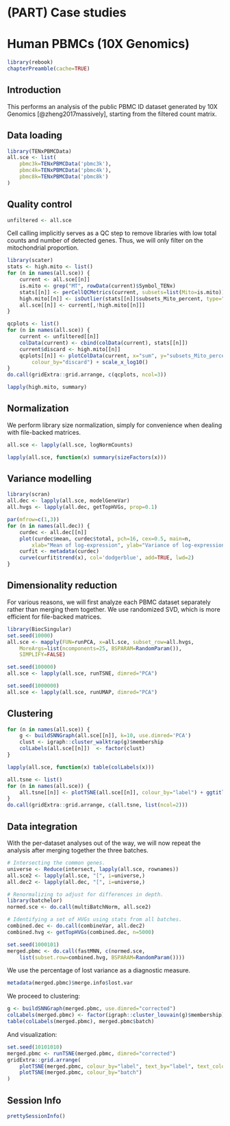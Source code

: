 # (PART) Case studies {-}

# Human PBMCs (10X Genomics)

```r
library(rebook)
chapterPreamble(cache=TRUE)
```

## Introduction

This performs an analysis of the public PBMC ID dataset generated by 10X Genomics [@zheng2017massively],
starting from the filtered count matrix.

## Data loading

```r
library(TENxPBMCData)
all.sce <- list(
    pbmc3k=TENxPBMCData('pbmc3k'),
    pbmc4k=TENxPBMCData('pbmc4k'),
    pbmc8k=TENxPBMCData('pbmc8k')
)
```

## Quality control

```r
unfiltered <- all.sce
```

Cell calling implicitly serves as a QC step to remove libraries with low total counts and number of detected genes.
Thus, we will only filter on the mitochondrial proportion.

```r
library(scater)
stats <- high.mito <- list()
for (n in names(all.sce)) {
    current <- all.sce[[n]]
    is.mito <- grep("MT", rowData(current)$Symbol_TENx)
    stats[[n]] <- perCellQCMetrics(current, subsets=list(Mito=is.mito))
    high.mito[[n]] <- isOutlier(stats[[n]]$subsets_Mito_percent, type="higher")
    all.sce[[n]] <- current[,!high.mito[[n]]]
}
```

```r
qcplots <- list()
for (n in names(all.sce)) {
    current <- unfiltered[[n]]
    colData(current) <- cbind(colData(current), stats[[n]])
    current$discard <- high.mito[[n]]
    qcplots[[n]] <- plotColData(current, x="sum", y="subsets_Mito_percent",
        colour_by="discard") + scale_x_log10()
}
do.call(gridExtra::grid.arrange, c(qcplots, ncol=3))
```

```r
lapply(high.mito, summary)
```

## Normalization

We perform library size normalization, simply for convenience when dealing with file-backed matrices.

```r
all.sce <- lapply(all.sce, logNormCounts)
```

```r
lapply(all.sce, function(x) summary(sizeFactors(x)))
```

## Variance modelling

```r
library(scran)
all.dec <- lapply(all.sce, modelGeneVar)
all.hvgs <- lapply(all.dec, getTopHVGs, prop=0.1)
```

```r
par(mfrow=c(1,3))
for (n in names(all.dec)) {
    curdec <- all.dec[[n]]
    plot(curdec$mean, curdec$total, pch=16, cex=0.5, main=n,
        xlab="Mean of log-expression", ylab="Variance of log-expression")
    curfit <- metadata(curdec)
    curve(curfit$trend(x), col='dodgerblue', add=TRUE, lwd=2)
}
```

## Dimensionality reduction

For various reasons, we will first analyze each PBMC dataset separately rather than merging them together.
We use randomized SVD, which is more efficient for file-backed matrices.

```r
library(BiocSingular)
set.seed(10000)
all.sce <- mapply(FUN=runPCA, x=all.sce, subset_row=all.hvgs, 
    MoreArgs=list(ncomponents=25, BSPARAM=RandomParam()), 
    SIMPLIFY=FALSE)

set.seed(100000)
all.sce <- lapply(all.sce, runTSNE, dimred="PCA")

set.seed(1000000)
all.sce <- lapply(all.sce, runUMAP, dimred="PCA")
```

## Clustering

```r
for (n in names(all.sce)) {
    g <- buildSNNGraph(all.sce[[n]], k=10, use.dimred='PCA')
    clust <- igraph::cluster_walktrap(g)$membership
    colLabels(all.sce[[n]])  <- factor(clust)
}
```

```r
lapply(all.sce, function(x) table(colLabels(x)))
```

```r
all.tsne <- list()
for (n in names(all.sce)) {
    all.tsne[[n]] <- plotTSNE(all.sce[[n]], colour_by="label") + ggtitle(n)
}
do.call(gridExtra::grid.arrange, c(all.tsne, list(ncol=2)))
```

## Data integration

With the per-dataset analyses out of the way, we will now repeat the analysis after merging together the three batches.

```r
# Intersecting the common genes.
universe <- Reduce(intersect, lapply(all.sce, rownames))
all.sce2 <- lapply(all.sce, "[", i=universe,)
all.dec2 <- lapply(all.dec, "[", i=universe,)

# Renormalizing to adjust for differences in depth.
library(batchelor)
normed.sce <- do.call(multiBatchNorm, all.sce2)

# Identifying a set of HVGs using stats from all batches.
combined.dec <- do.call(combineVar, all.dec2)
combined.hvg <- getTopHVGs(combined.dec, n=5000)

set.seed(1000101)
merged.pbmc <- do.call(fastMNN, c(normed.sce, 
    list(subset.row=combined.hvg, BSPARAM=RandomParam())))
```

We use the percentage of lost variance as a diagnostic measure.

```r
metadata(merged.pbmc)$merge.info$lost.var
```

We proceed to clustering:

```r
g <- buildSNNGraph(merged.pbmc, use.dimred="corrected")
colLabels(merged.pbmc) <- factor(igraph::cluster_louvain(g)$membership)
table(colLabels(merged.pbmc), merged.pbmc$batch)
```

And visualization:

```r
set.seed(10101010)
merged.pbmc <- runTSNE(merged.pbmc, dimred="corrected")
gridExtra::grid.arrange(
    plotTSNE(merged.pbmc, colour_by="label", text_by="label", text_colour="red"),
    plotTSNE(merged.pbmc, colour_by="batch")
)
```

## Session Info {-}

```r
prettySessionInfo()
```
